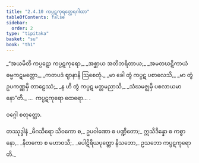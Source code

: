 ```yaml
---
title: "2.4.10 ကပ္ပဋကုရတ္ထေရဂါထာ"
tableOfContents: false
sidebar:
  order: 2
type: "tipitaka"
basket: "su"
book: "th1"
---
```



<DynamicBreadcrumb />

<Division number="199" book="th1">

<Paragraph number="397" type="verses" book="th1">
_“အယမိတိ ကပ္ပဋော ကပ္ပဋကုရော,_  
_အစ္ဆာယ အတိဘရိတာယ;_  
_အမတဃဋိကာယံ ဓမ္မကဋမတ္တော,_  
_ကတပဒံ ဈာနာနိ ဩစေတုံ._  

</Paragraph>

</Division>
<Division number="200" book="th1">

<Paragraph number="398" type="verses" book="th1">
_မာ ခေါ တွံ ကပ္ပဋ ပစာလေသိ,_  
_မာ တွံ ဥပကဏ္ဏမှိ တာဠေဿံ;_  
_န ဟိ တွံ ကပ္ပဋ မတ္တမညာသိ,_  
_သံဃမဇ္ဈမှိ ပစလာယမာနော”တိ._  


</Paragraph>
</Division>

<Paragraph number="399" type="center" book="th1">
…  ကပ္ပဋကုရော ထေရော… .

  
ဝဂ္ဂေါ စတုတ္ထော.



</Paragraph>

<Paragraph number="400" type="center" book="th1">
တဿုဒ္ဒါနံ


</Paragraph>

<Paragraph number="401" book="th1">
_မိဂသိရော သိဝကော စ,_  
ဥပဝါဏော စ ပဏ္ဍိတော;_  
ဣသိဒိန္နော စ ကစ္စာနော,_  
_နိတကော စ မဟာဝသီ;_  
_ပေါဋိရိယပုတ္တော နိသဘော,_  
ဥသဘော ကပ္ပဋကုရောတိ._
</Paragraph>